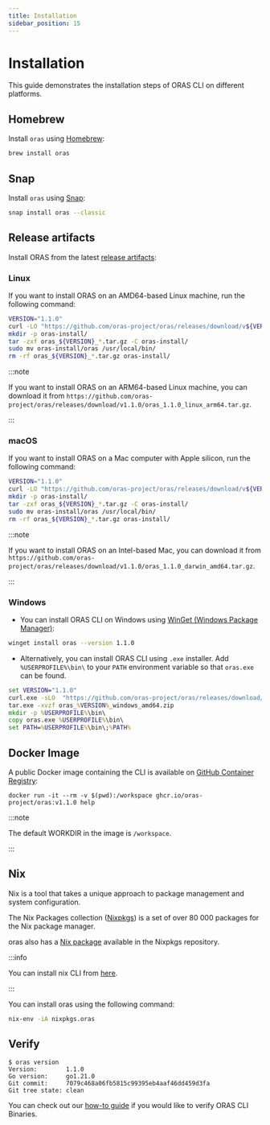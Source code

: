 ```yaml
---
title: Installation
sidebar_position: 15
---
```


# Installation

This guide demonstrates the installation steps of ORAS CLI on different platforms.

## Homebrew

Install `oras` using [Homebrew](https://brew.sh/):

```bash
brew install oras
```

## Snap

Install `oras` using [Snap](https://snapcraft.io/store):

```bash
snap install oras --classic
```

## Release artifacts

Install ORAS from the latest [release artifacts](https://github.com/oras-project/oras/releases):

### Linux

If you want to install ORAS on an AMD64-based Linux machine, run the following command:

```bash
VERSION="1.1.0"
curl -LO "https://github.com/oras-project/oras/releases/download/v${VERSION}/oras_${VERSION}_linux_amd64.tar.gz"
mkdir -p oras-install/
tar -zxf oras_${VERSION}_*.tar.gz -C oras-install/
sudo mv oras-install/oras /usr/local/bin/
rm -rf oras_${VERSION}_*.tar.gz oras-install/
```
:::note

If you want to install ORAS on an ARM64-based Linux machine, you can download it from `https://github.com/oras-project/oras/releases/download/v1.1.0/oras_1.1.0_linux_arm64.tar.gz`.

:::

### macOS

If you want to install ORAS on a Mac computer with Apple silicon, run the following command:

```bash
VERSION="1.1.0"
curl -LO "https://github.com/oras-project/oras/releases/download/v${VERSION}/oras_${VERSION}_darwin_arm64.tar.gz"
mkdir -p oras-install/
tar -zxf oras_${VERSION}_*.tar.gz -C oras-install/
sudo mv oras-install/oras /usr/local/bin/
rm -rf oras_${VERSION}_*.tar.gz oras-install/
```
:::note

If you want to install ORAS on an Intel-based Mac, you can download it from `https://github.com/oras-project/oras/releases/download/v1.1.0/oras_1.1.0_darwin_amd64.tar.gz`.

:::

### Windows

- You can install ORAS CLI on Windows using [WinGet (Windows Package Manager)](https://github.com/microsoft/winget-pkgs):

```bash
winget install oras --version 1.1.0
```

- Alternatively, you can install ORAS CLI using `.exe` installer. Add `%USERPROFILE%\bin\` to your `PATH` environment variable so that `oras.exe` can be found.

```cmd
set VERSION="1.1.0"
curl.exe -sLO  "https://github.com/oras-project/oras/releases/download/v%VERSION%/oras_%VERSION%_windows_amd64.zip"
tar.exe -xvzf oras_%VERSION%_windows_amd64.zip
mkdir -p %USERPROFILE%\bin\
copy oras.exe %USERPROFILE%\bin\
set PATH=%USERPROFILE%\bin\;%PATH%
```

## Docker Image

A public Docker image containing the CLI is available on [GitHub Container Registry](https://github.com/orgs/oras-project/packages/container/package/oras):

```
docker run -it --rm -v $(pwd):/workspace ghcr.io/oras-project/oras:v1.1.0 help
```
:::note

The default WORKDIR in the image is `/workspace`.

:::

## Nix

Nix is a tool that takes a unique approach to package management and system configuration.

The Nix Packages collection ([Nixpkgs](https://github.com/NixOS/nixpkgs)) is a set of over 80 000 packages for the Nix package manager.

oras also has a [Nix package](https://github.com/NixOS/nixpkgs/blob/master/pkgs/development/tools/oras/default.nix) available in the Nixpkgs repository.
 
:::info

You can install nix CLI from [here](https://nixos.org/download.html).

:::

You can install oras using the following command:

```bash
nix-env -iA nixpkgs.oras
```

## Verify

```shell
$ oras version
Version:        1.1.0
Go version:     go1.21.0
Git commit:     7079c468a06fb5815c99395eb4aaf46dd459d3fa
Git tree state: clean
```

You can check out our [how-to guide](./how_to_guides/verifying_binaries.mdx) if you would like to verify ORAS CLI Binaries.